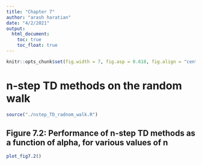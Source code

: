 ```yaml
---
title: "Chapter 7"
author: "arash haratian"
date: "4/2/2021"
output: 
  html_document:
    toc: true
    toc_float: true
---
```



```r
knitr::opts_chunk$set(fig.width = 7, fig.asp = 0.618, fig.align = "center")
```

# n-step TD methods on the random walk


```r
source("./nstep_TD_radnom_walk.R")
```



## Figure 7.2: Performance of n-step TD methods as a function of alpha, for various values of n


```r
plot_fig7.2()
```

